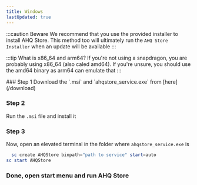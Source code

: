 ```yaml
---
title: Windows
lastUpdated: true
---
```



:::caution Beware
We recommend that you use the provided installer to install AHQ Store. This method too will ultimately run the `AHQ Store Installer` when an update will be available
:::

:::tip What is x86_64 and arm64?
If you're not using a snapdragon, you are probably using x86_64 (also caled amd64). If you're unsure, you should use the amd64 binary as arm64 can emulate that
:::

<Steps>
  ### Step 1
  Download the `.msi` and `ahqstore_service.exe` from [here](/download)
  
  
  ### Step 2
  
  Run the `.msi` file and install it
  
  ### Step 3
  
  Now, open an elevated terminal in the folder where `ahqstore_service.exe` is
  ```ps1
    sc create AHQStore binpath="path to service" start=auto
sc start AHQStore
  ```
  ### Done, open start menu and run AHQ Store
</Steps>